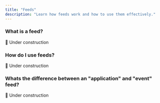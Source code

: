 ```yaml
---
title: "Feeds"
description: "Learn how feeds work and how to use them effectively."
---
```


### What is a feed?

🚧 Under construction

### How do I use feeds?

🚧 Under construction

### Whats the difference between an "application" and "event" feed?

🚧 Under construction
